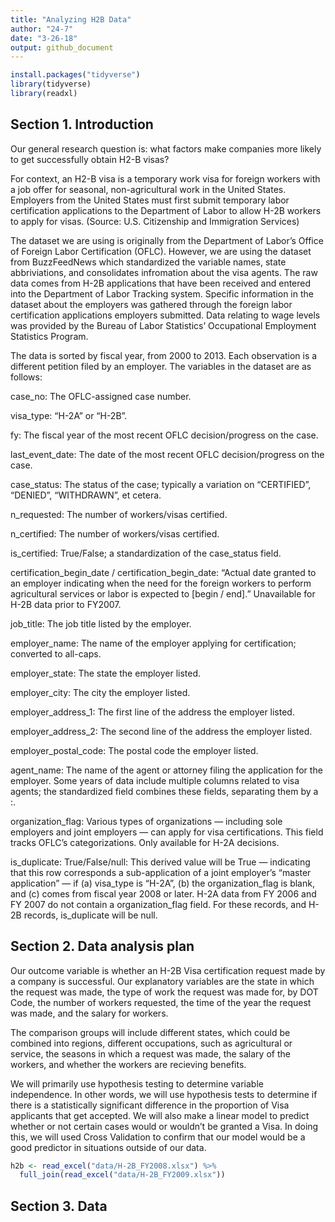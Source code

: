 ```yaml
---
title: "Analyzing H2B Data"
author: "24-7"
date: "3-26-18"
output: github_document
---
```


```r
install.packages("tidyverse")
library(tidyverse)
library(readxl)
```


## Section 1. Introduction
Our general research question is: what factors make companies more likely to get successfully obtain H2-B visas? 

For context, an H2-B visa is a temporary work visa for foreign workers with a job offer for seasonal, non-agricultural work in the United States. Employers from the United States must first submit temporary labor certification applications to the Department of Labor to allow H-2B workers to apply for visas. (Source: U.S. Citizenship and Immigration Services)

The dataset we are using is originally from the Department of Labor's Office of Foreign Labor Certification (OFLC). However, we are using the dataset from BuzzFeedNews which standardized the variable names, state abbriviations, and consolidates infromation about the visa agents. The raw data comes from H-2B applications that have been received and entered into the Department of Labor Tracking system. Specific information in the dataset about the employers was gathered through the foreign labor certification applications employers submitted. Data relating to wage levels was provided by the Bureau of Labor Statistics' Occupational Employment Statistics Program. 

The data is sorted by fiscal year, from 2000 to 2013. Each observation is a different petition filed by an employer. The variables in the dataset are as follows: 

case_no: The OFLC-assigned case number.

visa_type: "H-2A" or "H-2B".

fy: The fiscal year of the most recent OFLC decision/progress on the case.

last_event_date: The date of the most recent OFLC decision/progress on the case.

case_status: The status of the case; typically a variation on "CERTIFIED", "DENIED", "WITHDRAWN", et cetera.

n_requested: The number of workers/visas certified.

n_certified: The number of workers/visas certified.

is_certified: True/False; a standardization of the case_status field.

certification_begin_date / certification_begin_date: "Actual date granted to an employer indicating when the need for the foreign workers to perform agricultural services or labor is expected to [begin / end]." Unavailable for H-2B data prior to FY2007.

job_title: The job title listed by the employer.

employer_name: The name of the employer applying for certification; converted to all-caps.

employer_state: The state the employer listed.

employer_city: The city the employer listed.

employer_address_1: The first line of the address the employer listed.

employer_address_2: The second line of the address the employer listed.

employer_postal_code: The postal code the employer listed.

agent_name: The name of the agent or attorney filing the application for the employer. Some years of data include multiple columns related to visa agents; the standardized field combines these fields, separating them by a :.

organization_flag: Various types of organizations — including sole employers and joint employers — can apply for visa certifications. This field tracks OFLC's categorizations. Only available for H-2A decisions.

is_duplicate: True/False/null: This derived value will be True — indicating that this row corresponds a sub-application of a joint employer's "master application" — if (a) visa_type is "H-2A", (b) the organization_flag is blank, and (c) comes from fiscal year 2008 or later. H-2A data from FY 2006 and FY 2007 do not contain a organization_flag field. For these records, and H-2B records, is_duplicate will be null.

## Section 2. Data analysis plan

Our outcome variable is whether an H-2B Visa certification request made by a company is successful. Our explanatory variables are the state in which the request was made, the type of work the request was made for, by DOT Code, the number of workers requested, the time of the year the request was made, and the salary for workers. 

The comparison groups will include different states, which could be combined into regions, different occupations, such as agricultural or service, the seasons in which a request was made, the salary of the workers, and whether the workers are recieving benefits. 

We will primarily use hypothesis testing to determine variable independence. In other words, we will use hypothesis tests to determine if there is a statistically significant difference in the proportion of Visa applicants that get accepted. We will also make a linear model to predict whether or not certain cases would or wouldn't be granted a Visa. In doing this, we will used Cross Validation to confirm that our model would be a good predictor in situations outside of our data.  

```r
h2b <- read_excel("data/H-2B_FY2008.xlsx") %>%
  full_join(read_excel("data/H-2B_FY2009.xlsx"))

```


## Section 3. Data
```r

```

